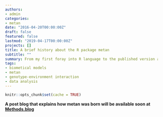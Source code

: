 ```yaml
---
authors:
- admin
categories:
- metan
date: "2016-04-20T00:00:00Z"
draft: false
featured: false
lastmod: "2019-04-17T00:00:00Z"
projects: []
title: A brief history about the R package metan
subtitle: ""
summary: From my first foray into R language to the published version at CRAN. Find out here, how the project metan project was born.
tags:
- biometical models
- metan
- genotype-environment interaction
- data analysis
---
```


```r
knitr::opts_chunk$set(cache = TRUE)
```

**A post blog that explains how metan was born will be available soon at [Methods.blog](https://methodsblog.com/)**

